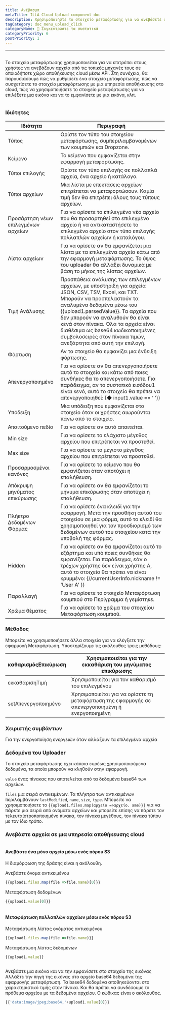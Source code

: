```yaml
---
title: Ανέβασμα
metaTitle: ILLA Cloud Upload component doc
description: Χρησιμοποιήστε το στοιχείο μεταφόρτωσης για να ανεβάσετε αρχεία από τις τοπικές μηχανές σε οποιοδήποτε χώρο αποθήκευσης σύννεφων
tagCategory: doc_menu_upload_click
categoryName: 🧬 Συγκεντρώστε τα συστατικά
categoryPriority: 6
postPriority: 1
---
```


* * *

## <Heading hidden>Μεταφόρτωση</Heading>

Το στοιχείο μεταφόρτωσης χρησιμοποιείται για να επιτρέπει στους χρήστες να ανεβάζουν αρχεία από τις τοπικές μηχανές τους σε οποιοδήποτε χώρο αποθήκευσης cloud μέσω API. Στη συνέχεια, θα παρουσιάσουμε πώς να ρυθμίσετε ένα στοιχείο μεταφόρτωσης, πώς να συσχετίσετε το στοιχείο μεταφόρτωσης με μια υπηρεσία αποθήκευσης στο cloud, πώς να χρησιμοποιήσετε το στοιχείο μεταφόρτωσης για να επιλέξετε μια εικόνα και να το εμφανίσετε με μια εικόνα, κλπ.

<img src='https://cdn.illacloud.com/official-website/img/docs/upload1.png' alt="" />

### Ιδιότητες

| Ιδιότητα                            | Περιγραφή                                                                                                                                                                                                                                                                                                                                                                          |
| ----------------------------------- | ---------------------------------------------------------------------------------------------------------------------------------------------------------------------------------------------------------------------------------------------------------------------------------------------------------------------------------------------------------------------------------- |
| Τύπος                               | Ορίστε τον τύπο του στοιχείου μεταφόρτωσης, συμπεριλαμβανομένων των κουμπιών και Dropzone.                                                                                                                                                                                                                                                                                         |
| Κείμενο                             | Το κείμενο που εμφανίζεται στην εφαρμογή μεταφόρτωσης.                                                                                                                                                                                                                                                                                                                             |
| Τύποι επιλογής                      | Ορίστε τον τύπο επιλογής σε πολλαπλά αρχεία, ένα αρχείο ή κατάλογο.                                                                                                                                                                                                                                                                                                                |
| Τύποι αρχείων                       | Μια λίστα με επεκτάσεις αρχείων επιτρέπεται να μεταφορτώσουν. Καμία τιμή δεν θα επιτρέπει όλους τους τύπους αρχείων.                                                                                                                                                                                                                                                               |
| Προσάρτηση νέων επιλεγμένων αρχείων | Για να ορίσετε το επιλεγμένο νέο αρχείο που θα προσαρτηθεί στο επιλεγμένο αρχείο ή να αντικαταστήσετε το επιλεγμένο αρχείο στον τύπο επιλογής πολλαπλών αρχείων ή καταλόγου.                                                                                                                                                                                                       |
| Λίστα αρχείων                       | Για να ορίσετε αν θα εμφανίζεται μια λίστα με τα επιλεγμένα αρχεία κάτω από την εφαρμογή μεταφόρτωσης. Το ύψος του uploader θα αλλάξει δυναμικά με βάση το μήκος της λίστας αρχείων.                                                                                                                                                                                               |
| Τιμή Ανάλυσης                       | Προσπάθεια ανάλυσης των επιλεγμένων αρχείων, με υποστήριξη για αρχεία JSON, CSV, TSV, Excel, και TXT. Μπορούν να προσπελαστούν τα αναλυμένα δεδομένα μέσω του {{upload1.parsedValue}}. Τα αρχεία που δεν μπορούν να αναλυθούν θα είναι κενά στον πίνακα. Όλα τα αρχεία είναι διαθέσιμα ως base64 κωδικοποιημένες συμβολοσειρές στον πίνακα τιμών, ανεξάρτητα από αυτή την επιλογή. |
| Φόρτωση                             | Αν το στοιχείο θα εμφανίζει μια ένδειξη φόρτωσης.                                                                                                                                                                                                                                                                                                                                  |
| Απενεργοποιημένο                    | Για να ορίσετε αν θα απενεργοποιήσετε αυτό το στοιχείο και κάτω από ποιες συνθήκες θα το απενεργοποιήσετε. Για παράδειγμα, αν το συστατικό εισόδου1 είναι κενό, αυτό το στοιχείο θα πρέπει να απενεργοποιηθεί: {◆ input1.value == ‘ '}}                                                                                                                                            |
| Υπόδειξη                            | Μια υπόδειξη που εμφανίζεται στο στοιχείο όταν οι χρήστες αιωρούνται πάνω από το στοιχείο.                                                                                                                                                                                                                                                                                         |
| Απαιτούμενο πεδίο                   | Για να ορίσετε αν αυτό απαιτείται.                                                                                                                                                                                                                                                                                                                                                 |
| Min size                            | Για να ορίσετε το ελάχιστο μέγεθος αρχείου που επιτρέπεται να προστεθεί.                                                                                                                                                                                                                                                                                                           |
| Max size                            | Για να ορίσετε το μέγιστο μέγεθος αρχείου που επιτρέπεται να προστεθεί.                                                                                                                                                                                                                                                                                                            |
| Προσαρμοσμένοι κανόνες              | Για να ορίσετε το κείμενο που θα εμφανίζεται όταν αποτύχει η επαλήθευση.                                                                                                                                                                                                                                                                                                           |
| Απόκρυψη μηνύματος επικύρωσης       | Για να ορίσετε αν θα εμφανίζεται το μήνυμα επικύρωσης όταν αποτύχει η επαλήθευση.                                                                                                                                                                                                                                                                                                  |
| Πλήκτρο Δεδομένων Φόρμας            | Για να ορίσετε ένα κλειδί για την εφαρμογή. Μετά την προσθήκη αυτού του στοιχείου σε μια φόρμα, αυτό το κλειδί θα χρησιμοποιηθεί για τον προσδιορισμό των δεδομένων αυτού του στοιχείου κατά την υποβολή της φόρμας.                                                                                                                                                               |
| Hidden                              | Για να ορίσετε αν θα εμφανίζεται αυτό το εξάρτημα και υπό ποιες συνθήκες θα εμφανίζεται. Για παράδειγμα, εάν ο τρέχων χρήστης δεν είναι χρήστης Α, αυτό το στοιχείο θα πρέπει να είναι κρυμμένο: {//currentUserInfo.nickname != 'User A' }}                                                                                                                                        |
| Παραλλαγή                           | Για να ορίσετε το στοιχείο Μεταφόρτωση κουμπιού στο Περίγραμμα ή γεμίστηκε.                                                                                                                                                                                                                                                                                                        |
| Χρώμα θέματος                       | Για να ορίσετε το χρώμα του στοιχείου Μεταφόρτωση κουμπιού.                                                                                                                                                                                                                                                                                                                        |

### Μέθοδος

Μπορείτε να χρησιμοποιήσετε άλλα στοιχεία για να ελέγξετε την εφαρμογή Μεταφόρτωση. Υποστηρίζουμε τις ακόλουθες τρεις μεθόδους:

| καθαρισμόςΕπικύρωση | Χρησιμοποιείται για την εκκαθάριση του μηνύματος επικύρωσης                                      |
| ------------------- | ------------------------------------------------------------------------------------------------ |
| εκκαθάρισηΤιμή      | Χρησιμοποιείται για τον καθαρισμό του επιλεγμένου                                                |
| setΑπενεργοποιημένο | Χρησιμοποιείται για να ορίσετε τη μεταφόρτωση της εφαρμογής σε απενεργοποιημένη ή ενεργοποιημένη |

### Χειριστής συμβάντων

Για την ενεργοποίηση ενεργειών όταν αλλάζουν τα επιλεγμένα αρχεία

### Δεδομένα του Uploader

Το στοιχείο μεταφόρτωσης έχει κάποια ευρέως χρησιμοποιούμενα δεδομένα, τα οποία μπορούν να κληθούν στην εφαρμογή.

`value` ένας πίνακας που αποτελείται από τα δεδομένα base64 των αρχείων. 

`files` μια σειρά αντικειμένων. Τα πλήκτρα των αντικειμένων περιλαμβάνουν `lastModified`, `name`, `size`, `type`. Μπορείτε να χρησιμοποιήσετε το `{{upload1.files.map(αρχείο =>αρχείο. ame)}}` για να πάρετε μια σειρά από ονόματα αρχείων και μπορείτε επίσης να πάρετε τον τελευταίοτροποποιημένο πίνακα, τον πίνακα μεγέθους, τον πίνακα τύπου με τον ίδιο τρόπο. 

### Ανεβάστε αρχεία σε μια υπηρεσία αποθήκευσης cloud

<img src='https://cdn.illacloud.com/official-website/img/docs/upload2.gif' alt="" />

#### Ανεβάστε ένα μόνο αρχείο μέσω ενός πόρου S3

Η διαμόρφωση της δράσης είναι η ακόλουθη. 

Ανεβάστε όνομα αντικειμένου

```jsx
{{upload1.files.map(file =>file.name)[0]}}
```

Μεταφόρτωση δεδομένων

```jsx
{{upload1.value[0]}}
```

<img src='https://cdn.illacloud.com/official-website/img/docs/upload3.png' alt="" />

#### Μεταφόρτωση πολλαπλών αρχείων μέσω ενός πόρου S3

Μεταφόρτωση λίστας ονόματος αντικειμένου

```jsx
{{upload1.files.map(file =>file.name)}}
```

Μεταφόρτωση λίστας δεδομένων

```jsx
{{upload1.value}}
```

<img src='https://cdn.illacloud.com/official-website/img/docs/upload4.png' alt="" />

Ανεβάστε μια εικόνα και να την εμφανίσετε στο στοιχείο της εικόνας
Αλλάξτε την πηγή της εικόνας στο αρχείο base64 δεδομένα της εφαρμογής μεταφόρτωση. Τα base64 δεδομένα αποθηκεύονται στο χαρακτηριστικό τιμής στον πίνακα. Και θα πρέπει να συνδέσουμε το πρόθεμα αρχείου με τα δεδομένα αρχείου. Ο κώδικας είναι ο ακόλουθος. 

```jsx
{{'data:image/jpeg;base64,'+upload1.value[0]}}
```

<img src='https://cdn.illacloud.com/official-website/img/docs/upload5.gif' alt="" />

